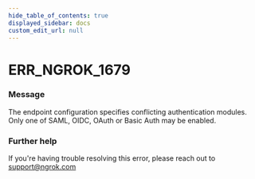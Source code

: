 ```yaml
---
hide_table_of_contents: true
displayed_sidebar: docs
custom_edit_url: null
---
```



# ERR_NGROK_1679

### Message
The endpoint configuration specifies conflicting authentication modules. Only one of SAML, OIDC, OAuth or Basic Auth may be enabled.

### Further help
If you're having trouble resolving this error, please reach out to [support@ngrok.com](mailto:support@ngrok.com?subject=Help%20with%20ERR_NGROK_1679)


<ErrorDetails error='err_ngrok_1679' />
